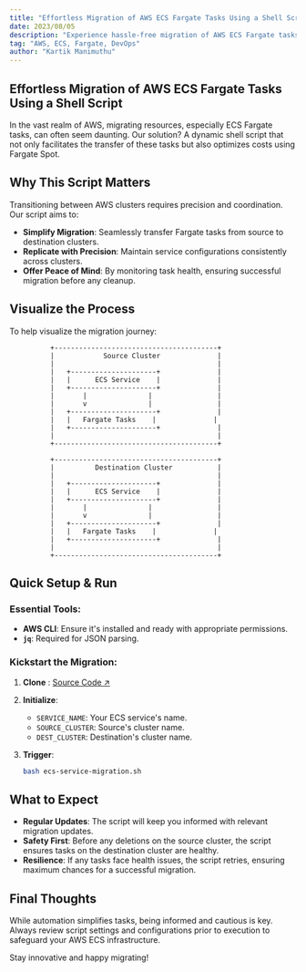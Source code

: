 ```yaml
---
title: "Effortless Migration of AWS ECS Fargate Tasks Using a Shell Script"
date: 2023/08/05
description: "Experience hassle-free migration of AWS ECS Fargate tasks and services with our step-by-step guide and robust shell script."
tag: "AWS, ECS, Fargate, DevOps"
author: "Kartik Manimuthu"
---
```


## Effortless Migration of AWS ECS Fargate Tasks Using a Shell Script

In the vast realm of AWS, migrating resources, especially ECS Fargate tasks, can often seem daunting. Our solution? A dynamic shell script that not only facilitates the transfer of these tasks but also optimizes costs using Fargate Spot.

## Why This Script Matters

Transitioning between AWS clusters requires precision and coordination. Our script aims to:

- **Simplify Migration**: Seamlessly transfer Fargate tasks from source to destination clusters.
- **Replicate with Precision**: Maintain service configurations consistently across clusters.
- **Offer Peace of Mind**: By monitoring task health, ensuring successful migration before any cleanup.

## Visualize the Process

To help visualize the migration journey:

```
          +----------------------------------------+
          |            Source Cluster              |
          |                                        |
          |   +---------------------+              |
          |   |      ECS Service    |              |
          |   +---------------------+              |
          |       |               |                |
          |       v               |                |
          |   +---------------------+              |
          |   |   Fargate Tasks    |              |
          |   +---------------------+              |
          |                                        |
          +----------------------------------------+

          +----------------------------------------+
          |          Destination Cluster           |
          |                                        |
          |   +---------------------+              |
          |   |      ECS Service    |              |
          |   +---------------------+              |
          |       |               |                |
          |       v               |                |
          |   +---------------------+              |
          |   |   Fargate Tasks    |              |
          |   +---------------------+              |
          |                                        |
          +----------------------------------------+
```

## Quick Setup & Run

### Essential Tools:

- **AWS CLI**: Ensure it's installed and ready with appropriate permissions.
- **`jq`**: Required for JSON parsing.

### Kickstart the Migration:

1. **Clone** : [Source Code ↗](https://github.com/kartikmanimuthu/aws-ecs-workshop)

2. **Initialize**:

   - `SERVICE_NAME`: Your ECS service's name.
   - `SOURCE_CLUSTER`: Source's cluster name.
   - `DEST_CLUSTER`: Destination's cluster name.

3. **Trigger**:
   ```bash
   bash ecs-service-migration.sh
   ```

## What to Expect

- **Regular Updates**: The script will keep you informed with relevant migration updates.
- **Safety First**: Before any deletions on the source cluster, the script ensures tasks on the destination cluster are healthy.
- **Resilience**: If any tasks face health issues, the script retries, ensuring maximum chances for a successful migration.

## Final Thoughts

While automation simplifies tasks, being informed and cautious is key. Always review script settings and configurations prior to execution to safeguard your AWS ECS infrastructure.

Stay innovative and happy migrating!
